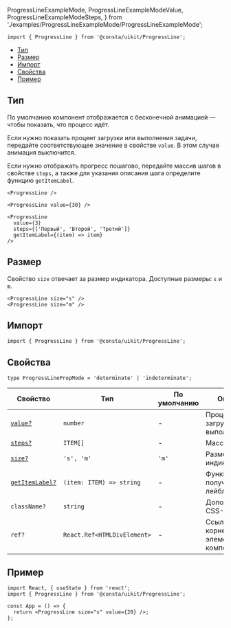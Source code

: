   ProgressLineExampleMode,
  ProgressLineExampleModeValue,
  ProgressLineExampleModeSteps,
} from './examples/ProgressLineExampleMode/ProgressLineExampleMode';

```tsx
import { ProgressLine } from '@consta/uikit/ProgressLine';
```

<MdxMenu>

- [Тип](#тип)
- [Размер](#размер)
- [Импорт](#импорт)
- [Свойства](#свойства)
- [Пример](#пример)

</MdxMenu>

## Тип

По умолчанию компонент отображается с бесконечной анимацией — 
чтобы показать, что процесс идёт.

Если нужно показать процент загрузки или выполнения задачи,
передайте соответствующее значение в свойстве `value`.
В этом случае анимация выключится.

Если нужно отображать прогресс пошагово, передайте массив шагов
в свойстве `steps`, а также для указания описания шага определите функцию
`getItemLabel`.

```tsx
<ProgressLine />
```

<ProgressLineExampleMode />

```tsx
<ProgressLine value={30} />
```

<ProgressLineExampleModeValue />

```tsx
<ProgressLine
  value={3}
  steps={['Первый', 'Второй', 'Третий']}
  getItemLabel={(item) => item}
/>
```

<ProgressLineExampleModeSteps />

## Размер

Свойство `size` отвечает за размер индикатора. Доступные размеры: `s` и `m`.

```tsx
<ProgressLine size="s" />
<ProgressLine size="m" />
```

<ProgressLineExampleSize />

## Импорт

```tsx
import { ProgressLine } from '@consta/uikit/ProgressLine';
```

## Свойства

```tsx
type ProgressLinePropMode = 'determinate' | 'indeterminate';
```

| Свойство                | Тип                         | По умолчанию | Описание                                  |
| ----------------------- | --------------------------- | ------------ | ----------------------------------------- |
| [`value?`](#тип)        | `number`                    | -            | Процент загрузки или выполнения           |
| [`steps?`](#тип)        | `ITEM[]`                    | -            | Массив шагов                              |
| [`size?`](#размер)      | `'s', 'm'`                  | `'m'`        | Размер индикатора                         |
| [`getItemLabel?`](#тип) | `(item: ITEM) => string`    | -            | Функция получения лейбла                  |
| `className?`            | `string`                    | -            | Дополнительный CSS-класс                  |
| `ref?`                  | `React.Ref<HTMLDivElement>` | -            | Ссылка на корневой DOM-элемент компонента |

## Пример

```tsx
import React, { useState } from 'react';
import { ProgressLine } from '@consta/uikit/ProgressLine';

const App = () => {
  return <ProgressLine size="s" value={20} />;
};
```

